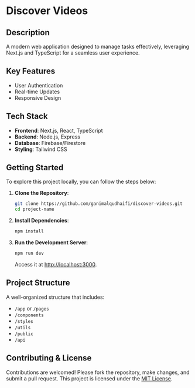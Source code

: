 # **Discover Videos**

## **Description**

A modern web application designed to manage tasks effectively, leveraging Next.js and TypeScript for a seamless user experience.

## **Key Features**

- User Authentication
- Real-time Updates
- Responsive Design

## **Tech Stack**

- **Frontend**: Next.js, React, TypeScript
- **Backend**: Node.js, Express
- **Database**: Firebase/Firestore
- **Styling**: Tailwind CSS

## **Getting Started**

To explore this project locally, you can follow the steps below:

1. **Clone the Repository**:

   ```bash
   git clone https://github.com/ganimalqudhaifi/discover-videos.git
   cd project-name
   ```

2. **Install Dependencies**:

   ```bash
   npm install
   ```

3. **Run the Development Server**:
   ```bash
   npm run dev
   ```
   Access it at [http://localhost:3000](http://localhost:3000).

## **Project Structure**

A well-organized structure that includes:

- `/app` or `/pages`
- `/components`
- `/styles`
- `/utils`
- `/public`
- `/api`

## **Contributing & License**

Contributions are welcomed! Please fork the repository, make changes, and submit a pull request. This project is licensed under the [MIT License](LICENSE).
